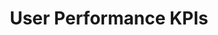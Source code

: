---
title: User Performance KPIs
description: Get key performance indicators for a user's vault position
openapi: '/open-apis/0d.json GET /users/{address}/vaults/{vault_id}/kpis'
---